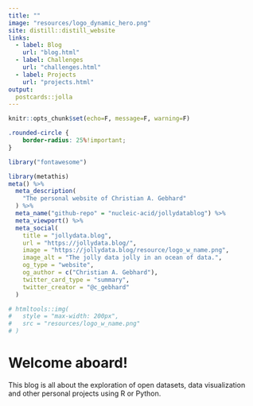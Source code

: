 ```yaml
---
title: ""
image: "resources/logo_dynamic_hero.png"
site: distill::distill_website
links:
  - label: Blog
    url: "blog.html"
  - label: Challenges
    url: "challenges.html"
  - label: Projects
    url: "projects.html"
output:
  postcards::jolla
---
```



```r
knitr::opts_chunk$set(echo=F, message=F, warning=F)
```

```css
.rounded-circle {
    border-radius: 25%!important;
}

```

```r
library("fontawesome")

library(metathis)
meta() %>%
  meta_description(
    "The personal website of Christian A. Gebhard"
  ) %>%
  meta_name("github-repo" = "nucleic-acid/jollydatablog") %>%
  meta_viewport() %>%
  meta_social(
    title = "jollydata.blog",
    url = "https://jollydata.blog/",
    image = "https://jollydata.blog/resource/logo_w_name.png",
    image_alt = "The jolly data jolly in an ocean of data.",
    og_type = "website",
    og_author = c("Christian A. Gebhard"),
    twitter_card_type = "summary",
    twitter_creator = "@c_gebhard"
  )

```


```r
# htmltools::img(
#   style = "max-width: 200px",
#   src = "resources/logo_w_name.png"
# )
```


# Welcome aboard!

This blog is all about the exploration of open datasets, data visualization and other personal projects using R or Python.
